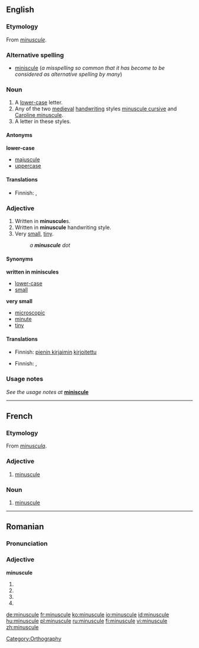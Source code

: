 {{wikipedia}}
==English==

===Etymology===
From {{F.}} ''[[#French|minuscule]]''.

===Alternative spelling===
* [[miniscule]] (''a misspelling so common that it has become to be considered as alternative spelling by many'')

===Noun===
{{en-noun}}

#A [[lower-case]] letter.
#Any of the two [[medieval]] [[handwriting]] styles [[minuscule cursive]] and [[Caroline minuscule]].
#A letter in these styles.

====Antonyms====
'''lower-case'''
*[[majuscule]]
*[[uppercase]]

====Translations====
{{trans-top|lower-case letter}}
* Finnish: {{t|fi|pieni kirjain}}, {{t|fi|minuskeli}}
{{trans-mid}}
{{trans-bottom}}

{{trans-top|medieval handwriting style}}
{{trans-mid}}
{{trans-bottom}}

{{trans-top|letter in this style}}
{{trans-mid}}
{{trans-bottom}}

===Adjective===
{{en-adj|more}}

# Written in '''minuscule'''s.
# Written in '''minuscule''' handwriting style.
# Very [[small]], [[tiny]].
#:''a '''minuscule''' dot''

====Synonyms====
'''written in miniscules'''
*[[lower-case]]
*[[small]]
'''very small'''
*[[microscopic]]
*[[minute]]
*[[tiny]]

====Translations====
{{trans-top|written in minuscules}}
* Finnish: [[pieni kirjain|pienin kirjaimin]] [[kirjoitettu]]
{{trans-mid}}
{{trans-bottom}}

{{trans-top|written in minuscule handwriting style}}
{{trans-mid}}
{{trans-bottom}}

{{trans-top|very small, tiny}}
* Finnish: {{t|fi|mitätön}}, {{t|fi|olematon}}
{{trans-mid}}
{{trans-bottom}}

===Usage notes===
''See the usage notes at'' '''[[miniscule]]'''

[[Category:Orthography]]

----

==French==

===Etymology===
From {{L.|fr}} ''[[minuscula]]''.

===Adjective===
{{fr-adj|sf=minuscule|pf=minuscule}}

# [[#Adjective|minuscule]]

===Noun===
{{fr-noun|f}}

#[[#Noun|minuscule]]

----

==Romanian==

===Pronunciation===
{{IPA|[mi'nu.sku.le]|lang=ro}}

===Adjective===
'''minuscule'''

# {{ro-form-adj|fp|n|minuscul}}
# {{ro-form-adj|fp|a|minuscul}}
# {{ro-form-adj|np|n|minuscul}}
# {{ro-form-adj|np|a|minuscul}}

[[de:minuscule]]
[[fr:minuscule]]
[[ko:minuscule]]
[[io:minuscule]]
[[id:minuscule]]
[[hu:minuscule]]
[[pl:minuscule]]
[[ru:minuscule]]
[[fi:minuscule]]
[[vi:minuscule]]
[[zh:minuscule]]
